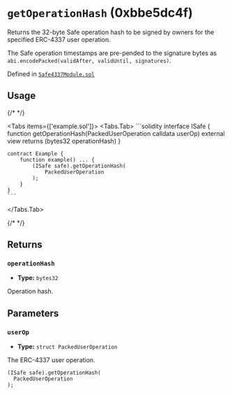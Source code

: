 



# `getOperationHash` (0xbbe5dc4f)



Returns the 32-byte Safe operation hash to be signed by owners for the specified ERC-4337 user operation.

The Safe operation timestamps are pre-pended to the signature bytes as `abi.encodePacked(validAfter, validUntil, signatures)`.




Defined in [`Safe4337Module.sol`](https://github.com/safe-global/safe-modules/tree/4337/v0.3.0-1/modules/4337/contracts/Safe4337Module.sol#L209)


## Usage

{/* <!-- vale off --> */}

<Tabs items={['example.sol']}>
  <Tabs.Tab>
    ```solidity
    interface ISafe {
        function getOperationHash(PackedUserOperation calldata userOp) external view returns (bytes32 operationHash)
    }

    contract Example {
        function example() ... {
            (ISafe safe).getOperationHash(
                PackedUserOperation
            );
        }
    }
    ```
  </Tabs.Tab>
</Tabs>

{/* <!-- vale on --> */}

## Returns

### `operationHash`

  - **Type:** `bytes32`

  Operation hash.




## Parameters

### `userOp`

  - **Type:** `struct PackedUserOperation`

  The ERC-4337 user operation.

  ```solidity focus=2
  (ISafe safe).getOperationHash(
    PackedUserOperation
  );
  ```





